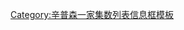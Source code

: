 {{Infobox Simpsons season episode list
| color         = #EFEFEF
| season_number = 25
| start_year    = 2013
| end_year      = 2014
| start_date    = {{Start date|2013|9|29}}
| end_date      = {{end date|2014|5|18}}
| episode_list  = 
# [[Homerland]]
# [[Treehouse of Horror XXIV]]
# [[Four Regrettings and a Funeral]]
# [[YOLO (The Simpsons)|YOLO]]
# [[Labor Pains (The Simpsons)|Labor Pains]]
# [[The Kid Is All Right]]
# [[Yellow Subterfuge]]
# [[White Christmas Blues]]
# [[Steal This Episode]]
# [[嫁給波比]]
# [[Specs and the City]]
# [[Diggs (The Simpsons)|Diggs]]
# [[The Man Who Grew Too Much]]
# [[The Winter of His Content]]
# [[The War of Art (The Simpsons)|The War of Art]]
# [[You Don't Have to Live Like a Referee]]
# [[Luca$]]
# [[Days of Future Future]]
# [[What to Expect When Bart's Expecting]]
# [[Brick Like Me]]
# [[Pay Pal (The Simpsons)|Pay Pal]]
# [[The Yellow Badge of Cowardge]]
}}<noinclude>[[Category:辛普森一家集数列表信息框模板]]</noinclude>